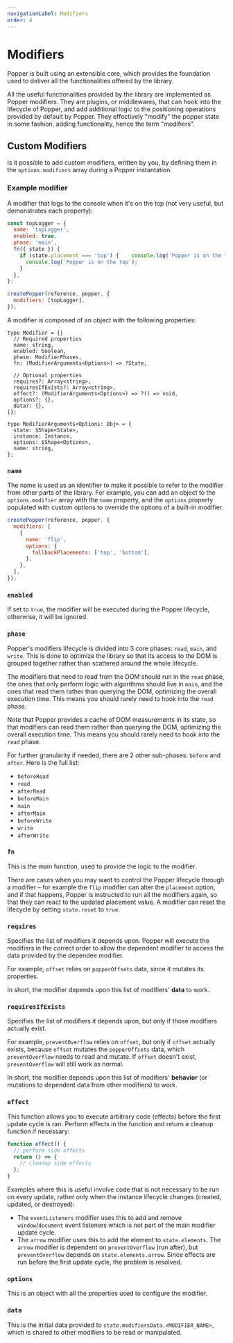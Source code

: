 ```yaml
---
navigationLabel: Modifiers
order: 4
---
```


# Modifiers

Popper is built using an extensible core, which provides the foundation used to
deliver all the functionalities offered by the library.

All the useful functionalities provided by the library are implemented as Popper
modifiers. They are plugins, or middlewares, that can hook into the lifecycle of
Popper, and add additional logic to the positioning operations provided by
default by Popper. They effectively "modify" the popper state in some fashion,
adding functionality, hence the term "modifiers".

<x-ad />

## Custom Modifiers

Is it possible to add custom modifiers, written by you, by defining them in the
`options.modifiers` array during a Popper instantation.

### Example modifier

A modifier that logs to the console when it's on the top (not very useful, but
demonstrates each property):

```js
const topLogger = {
  name: 'topLogger',
  enabled: true,
  phase: 'main',
  fn({ state }) {
    if (state.placement === 'top') {    console.log('Popper is on the top');
      console.log('Popper is on the top');
    }
  },
};

createPopper(reference, popper, {
  modifiers: [topLogger],
});
```

A modifier is composed of an object with the following properties:

```flow
type Modifier = {|
  // Required properties
  name: string,
  enabled: boolean,
  phase: ModifierPhases,
  fn: (ModifierArguments<Options>) => ?State,

  // Optional properties
  requires?: Array<string>,
  requiresIfExists?: Array<string>,
  effect?: (ModifierArguments<Options>) => ?() => void,
  options?: {},
  data?: {},
|};

type ModifierArguments<Options: Obj> = {
  state: $Shape<State>,
  instance: Instance,
  options: $Shape<Options>,
  name: string,
};
```

### `name`

The name is used as an identifier to make it possible to refer to the modifier
from other parts of the library. For example, you can add an object to the
`options.modifier` array with the `name` property, and the `options` property
populated with custom options to override the options of a built-in
modifier.

```js
createPopper(reference, popper, {
  modifiers: [
    {
      name: 'flip',
      options: {
        fallbackPlacements: ['top', 'bottom'],
      },
    },
  ],
});
```

### `enabled`

If set to `true`, the modifier will be executed during the Popper lifecycle,
otherwise, it will be ignored.

### `phase`

Popper's modifiers lifecycle is divided into 3 core phases: `read`, `main`, and
`write`. This is done to optimize the library so that its access to the DOM is
grouped together rather than scattered around the whole lifecycle.

The modifiers that need to read from the DOM should run in the `read` phase, the
ones that only perform logic with algorithms should live in `main`, and the ones
that read them rather than querying the DOM, optimizing the overall
execution time. This means you should rarely need to hook into the `read` phase.

Note that Popper provides a cache of DOM measurements in its state, so that
modifiers can read them rather than querying the DOM, optimizing the overall
execution time. This means you should rarely need to hook into the `read` phase.

For further granularity if needed, there are 2 other sub-phases: `before` and
`after`. Here is the full list:

- `beforeRead`
- `read`
- `afterRead`
- `beforeMain`
- `main`
- `afterMain`
- `beforeWrite`
- `write`
- `afterWrite`

### `fn`

This is the main function, used to provide the logic to the modifier.

There are cases when you may want to control the Popper lifecycle through a
modifier – for example the `flip` modifier can alter the `placement` option, and
if that happens, Popper is instructed to run all the modifiers again, so that
they can react to the updated placement value. A modifier can reset the
lifecycle by setting `state.reset` to `true`.

### `requires`

Specifies the list of modifiers it depends upon. Popper will execute the
modifiers in the correct order to allow the dependent modifier to access the
data provided by the dependee modifier.

For example, `offset` relies on `popperOffsets` data, since it mutates its
properties.

In short, the modifier depends upon this list of modifiers' **data** to work.

### `requiresIfExists`

Specifies the list of modifiers it depends upon, but only if those modifiers
actually exist.

For example, `preventOverflow` relies on `offset`, but only if `offset` actually
exists, because `offset` mutates the `popperOffsets` data, which
`preventOverflow` needs to read and mutate. If `offset` doesn't exist,
`preventOverflow` will still work as normal.

In short, the modifier depends upon this list of modifiers' **behavior** (or
mutations to dependent data from other modifiers) to work.

### `effect`

This function allows you to execute arbitrary code (effects) before the first
update cycle is ran. Perform effects in the function and return a cleanup
function if necessary:

```js
function effect() {
  // perform side effects
  return () => {
    // cleanup side effects
  };
}
```

Examples where this is useful involve code that is not necessary to be run on
every update, rather only when the instance lifecycle changes (created, updated,
or destroyed):

- The `eventListeners` modifier uses this to add and remove `window`/`document`
  event listeners which is not part of the main modifier update cycle.
- The `arrow` modifier uses this to add the element to `state.elements`. The
  `arrow` modifier is dependent on `preventOverflow` (run after), but
  `preventOverflow` depends on `state.elements.arrow`. Since effects are run
  before the first update cycle, the problem is resolved.

### `options`

This is an object with all the properties used to configure the modifier.

### `data`

This is the initial data provided to `state.modifiersData.<MODIFIER_NAME>`,
which is shared to other modifiers to be read or manipulated.
